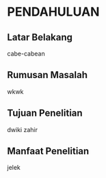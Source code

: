 # PENDAHULUAN

## Latar Belakang
cabe-cabean

## Rumusan Masalah
wkwk

## Tujuan Penelitian
dwiki zahir

## Manfaat Penelitian
jelek









